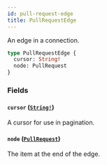 ```yaml
---
id: pull-request-edge
title: PullRequestEdge
---
```


An edge in a connection.

```graphql
type PullRequestEdge {
  cursor: String!
  node: PullRequest
}
```

### Fields

#### `cursor` ([`String!`](/docs/api/scalars/string))

A cursor for use in pagination.

#### `node` ([`PullRequest`](/docs/api/objects/pull-request))

The item at the end of the edge.
